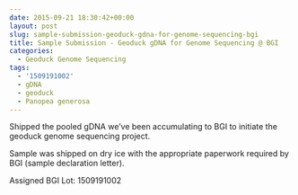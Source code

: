 ```yaml
---
date: 2015-09-21 18:30:42+00:00
layout: post
slug: sample-submission-geoduck-gdna-for-genome-sequencing-bgi
title: Sample Submission - Geoduck gDNA for Genome Sequencing @ BGI
categories:
  - Geoduck Genome Sequencing
tags:
  - '1509191002'
  - gDNA
  - geoduck
  - Panopea generosa
---
```


Shipped the pooled gDNA we've been accumulating to BGI to initiate the geoduck genome sequencing project.

Sample was shipped on dry ice with the appropriate paperwork required by BGI (sample declaration letter).

Assigned BGI Lot: 1509191002
